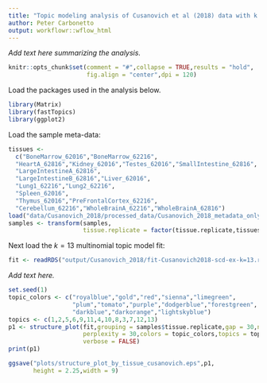 ```yaml
---
title: "Topic modeling analysis of Cusanovich et al (2018) data with k = 13 topics"
author: Peter Carbonetto
output: workflowr::wflow_html
---
```


*Add text here summarizing the analysis.*

```r
knitr::opts_chunk$set(comment = "#",collapse = TRUE,results = "hold",
                      fig.align = "center",dpi = 120)
```

Load the packages used in the analysis below.

```r
library(Matrix)
library(fastTopics)
library(ggplot2)
```

Load the sample meta-data:

```r
tissues <-
  c("BoneMarrow_62016","BoneMarrow_62216",
  "HeartA_62816","Kidney_62016","Testes_62016","SmallIntestine_62816",
  "LargeIntestineA_62816",
  "LargeIntestineB_62816","Liver_62016",
  "Lung1_62216","Lung2_62216",
  "Spleen_62016",
  "Thymus_62016","PreFrontalCortex_62216",
  "Cerebellum_62216","WholeBrainA_62216","WholeBrainA_62816")
load("data/Cusanovich_2018/processed_data/Cusanovich_2018_metadata_only.RData")
samples <- transform(samples,
                     tissue.replicate = factor(tissue.replicate,tissues))
```
					 
Next load the $k = 13$ multinomial topic model fit:

```r
fit <- readRDS("output/Cusanovich_2018/fit-Cusanovich2018-scd-ex-k=13.rds")$fit
```

*Add text here.*

```r
set.seed(1)
topic_colors <- c("royalblue","gold","red","sienna","limegreen",
                  "plum","tomato","purple","dodgerblue","forestgreen",
                  "darkblue","darkorange","lightskyblue")
topics <- c(1,2,5,6,9,11,4,10,8,3,7,12,13)
p1 <- structure_plot(fit,grouping = samples$tissue.replicate,gap = 30,n = 4000,
                     perplexity = 30,colors = topic_colors,topics = topics,
                     verbose = FALSE)
print(p1)
```
					 
```r
ggsave("plots/structure_plot_by_tissue_cusanovich.eps",p1,
       height = 2.25,width = 9)
```
